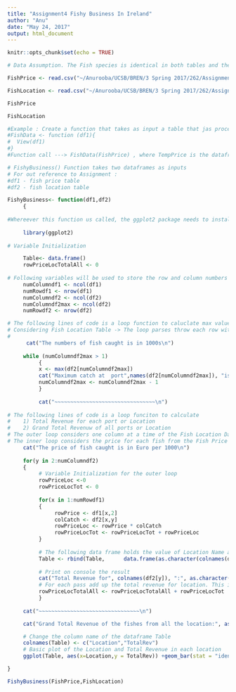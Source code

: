 ```yaml
---
title: "Assignment4 Fishy Business In Ireland"
author: "Anu"
date: "May 24, 2017"
output: html_document
---
```




```r
knitr::opts_chunk$set(echo = TRUE)

# Data Assumption. The Fish species is identical in both tables and the sequence in wich they are stored are also identical.

FishPrice <- read.csv("~/Anurooba/UCSB/BREN/3 Spring 2017/262/Assignment/Assignment 4/FishPrice.csv")

FishLocation <- read.csv("~/Anurooba/UCSB/BREN/3 Spring 2017/262/Assignment/Assignment 4/FishLocation.csv")

FishPrice

FishLocation

```

```r
#Example : Create a function that takes as input a table that jas proces for different fish
#FishData <- function (df1){
#  View(df1)
#}
#Function call ---> FishData(FishPrice) , where TempPrice is the dataframe given as input to the FishData function
```

```r
# FishyBusiness() Function takes two dataframes as inputs
# For out reference to Assignment :
#df1 - fish price table
#df2 - fish location table

FishyBusiness<- function(df1,df2)
     {
     
#Whereever this function us called, the ggplot2 package needs to installed. The fucntion uses ggplot2 lirbary
    
     library(ggplot2)
     
# Variable Initialization

     Table<- data.frame()
     rowPriceLocTotalAll <- 0
     
# Following variables will be used to store the row and column numbers in each of the table/dataframe loaded. These will act as count for the loops used later in the funciton.     
     numColumndf1 <- ncol(df1)
     numRowdf1 <- nrow(df1)
     numColumndf2 <- ncol(df2)
     numColumndf2max <- ncol(df2)
     numRowdf2 <- nrow(df2)

# The following lines of code is a loop function to caluclate max value present in a column in the data frame. 
# Considering Fish Location Table -> The loop parses throw each row within a column to find the maximum value. Loop omits the first column since it contains the reference variable, Fish Name
# 
      cat("The numbers of fish caught is in 1000s\n") 
      
     while (numColumndf2max > 1)
          {
          x <- max(df2[numColumndf2max])
          cat("Maximum catch at  port",names(df2[numColumndf2max]), "is:", x,"\n")
          numColumndf2max <- numColumndf2max - 1
          }
     
          cat("~~~~~~~~~~~~~~~~~~~~~~~~~~~~~~~~\n")
     
# The following lines of code is a loop funciton to calculate
#    1) Total Revenue for each port or Location
#    2) Grand Total Revenuw of all ports or Location
# The outer loop considers one column at a time of the Fish Location Data (omiting hte first column). One column gives the number of fishes caught in that particular location per fish type
# The inner loop considers the price for each fish from the Fish Price Data. And multiplies the price of each fish with the fish caught as per the location column under consideration from the Fish Location Data
     cat("The price of fish caught is in Euro per 1000\n") 
     
     for(y in 2:numColumndf2)
     {
          # Variable Initialization for the outer loop
          rowPriceLoc <-0
          rowPriceLocTot <- 0
          
          for(x in 1:numRowdf1)
          {
               rowPrice <- df1[x,2]
               colCatch <- df2[x,y]
               rowPriceLoc <- rowPrice * colCatch
               rowPriceLocTot <- rowPriceLocTot + rowPriceLoc
          }
          
          # The following data frame holds the value of Location Name and Total Revenue per location. This table will be later used to plot the graph
          Table <- rbind(Table,      data.frame(as.character(colnames(df2[y])), as.integer(rowPriceLocTot)))
          
          # Print on console the result  
          cat("Total Revenue for", colnames(df2[y]), ":", as.character(rowPriceLocTot),"\n")
          # For each pass add up the total revenue for location. This is building towards the grand              total.
          rowPriceLocTotalAll <- rowPriceLocTotalAll + rowPriceLocTot
          } 
     
     cat("~~~~~~~~~~~~~~~~~~~~~~~~~~~~~~~~\n")

     cat("Grand Total Revenue of the fishes from all the location:", as.character(rowPriceLocTotalAll),"\n")

     # Change the column name of the dataframe Table 
     colnames(Table) <- c("Location","TotalRev") 
     # Basic plot of the Location and Total Revenue in each location
     ggplot(Table, aes(x=Location,y = TotalRev)) +geom_bar(stat = "identity")

}

```

```r
FishyBusiness(FishPrice,FishLocation)
```
